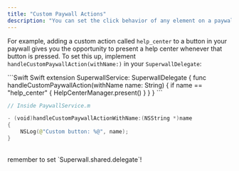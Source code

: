 ```yaml
---
title: "Custom Paywall Actions"
description: "You can set the click behavior of any element on a paywall to be a custom paywall action. This allows you to tie any tap in your paywall to hard-coded application logic."
---
```



For example, adding a custom action called `help_center` to a button in your paywall gives you the opportunity to present a help center whenever that button is pressed. To set this up, implement `handleCustomPaywallAction(withName:)` in your `SuperwallDelegate`:

<CodeGroup>
```Swift Swift
extension SuperwallService: SuperwallDelegate {
  func handleCustomPaywallAction(withName name: String) {
    if name == "help_center" {
      HelpCenterManager.present()
    }
  }
}
```

```Swift Objective-C
// Inside PaywallService.m

- (void)handleCustomPaywallActionWithName:(NSString *)name
{
    NSLog(@"Custom button: %@", name);
}
```
</CodeGroup>
<br/>
<Note>
  remember to set `Superwall.shared.delegate`!
</Note>